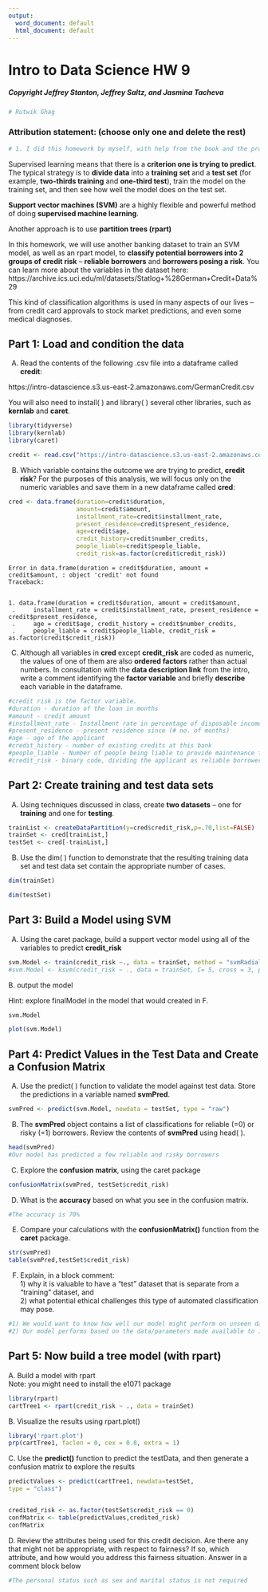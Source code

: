 ```yaml
---
output:
  word_document: default
  html_document: default
---
```

# Intro to Data Science HW 9
##### Copyright Jeffrey Stanton, Jeffrey Saltz, and Jasmina Tacheva


```r
# Rutwik Ghag
```

### Attribution statement: (choose only one and delete the rest)


```r
# 1. I did this homework by myself, with help from the book and the professor.
```

Supervised learning means that there is a **criterion one is trying to predict**. The typical strategy is to **divide data** into a **training set** and a **test set** (for example, **two-thirds training** and **one-third test**), train the model on the training set, and then see how well the model does on the test set. <br>

**Support vector machines (SVM)** are a highly flexible and powerful method of doing **supervised machine learning**.

Another approach is to use **partition trees (rpart)** 

In this homework, we will use another banking dataset to train an SVM model, as well as an rpart model, to **classify potential borrowers into 2 groups of credit risk** – **reliable borrowers** and **borrowers posing a risk**. You can learn more about the variables in the dataset here:<br> https://archive.ics.uci.edu/ml/datasets/Statlog+%28German+Credit+Data%29 <br>

This kind of classification algorithms is used in many aspects of our lives – from credit card approvals to stock market predictions, and even some medical diagnoses. <br>

## Part 1: Load and condition the data  

A.	Read the contents of the following .csv file into a dataframe called **credit**: <br>

https://intro-datascience.s3.us-east-2.amazonaws.com/GermanCredit.csv <br>

You will also need to install( ) and library( ) several other libraries, such as **kernlab** and **caret**.



```r
library(tidyverse)
library(kernlab)
library(caret)

credit <- read.csv("https://intro-datascience.s3.us-east-2.amazonaws.com/GermanCredit.csv")
```

B.	Which variable contains the outcome we are trying to predict, **credit risk**? For the purposes of this analysis, we will focus only on the numeric variables and save them in a new dataframe called **cred**:


```r
cred <- data.frame(duration=credit$duration, 
                   amount=credit$amount, 
                   installment_rate=credit$installment_rate, 
                   present_residence=credit$present_residence, 
                   age=credit$age, 
                   credit_history=credit$number_credits, 
                   people_liable=credit$people_liable, 
                   credit_risk=as.factor(credit$credit_risk))
```


    Error in data.frame(duration = credit$duration, amount = credit$amount, : object 'credit' not found
    Traceback:


    1. data.frame(duration = credit$duration, amount = credit$amount, 
     .     installment_rate = credit$installment_rate, present_residence = credit$present_residence, 
     .     age = credit$age, credit_history = credit$number_credits, 
     .     people_liable = credit$people_liable, credit_risk = as.factor(credit$credit_risk))


C.	Although all variables in **cred** except **credit_risk** are coded as numeric, the values of one of them are also **ordered factors** rather than actual numbers. In consultation with the **data description link** from the intro, write a comment identifying the **factor variable** and briefly **describe** each variable in the dataframe. 


```r
#credit risk is the factor variable.
#duration - duration of the loan in months
#amount - credit amount
#installment_rate - Installment rate in percentage of disposable income
#present_residence - present residence since (# no. of months)
#age - age of the applicant
#credit_history - number of existing credits at this bank
#people_liable - Number of people being liable to provide maintenance for
#credit_risk - binary code, dividing the applicant as reliable borrower or non-reliable borrower

```

## Part 2: Create training and test data sets

A.	Using techniques discussed in class, create **two datasets** – one for **training** and one for **testing**.


```r
trainList <- createDataPartition(y=cred$credit_risk,p=.70,list=FALSE)
trainSet <- cred[trainList,]
testSet <- cred[-trainList,]
```

B.	Use the dim( ) function to demonstrate that the resulting training data set and test data set contain the appropriate number of cases.


```r
dim(trainSet)
```
```r
dim(testSet)
```

## Part 3: Build a Model using SVM

A.	Using the caret package, build a support vector model using all of the variables to predict **credit_risk**


```r
svm.Model <- train(credit_risk ~., data = trainSet, method = "svmRadial", preProcess = c("center", "scale"), tuneLength = 10)
#svm.Model <- ksvm(credit_risk ~ ., data = trainSet, C= 5, cross = 3, prob.model = TRUE)
```

B. output the model

Hint: explore finalModel in the model that would created in F.


```r
svm.Model
```
```r
plot(svm.Model)
```

## Part 4: Predict Values in the Test Data and Create a Confusion Matrix

A.	Use the predict( ) function to validate the model against test data. Store the predictions in a variable named **svmPred**.


```r
svmPred <- predict(svm.Model, newdata = testSet, type = "raw")
```

B.	The **svmPred** object contains a list of classifications for reliable (=0) or risky (=1) borrowers. Review the contents of **svmPred** using head( ).


```r
head(svmPred)
#Our model has predicted a few reliable and risky borrowers
```

C.	Explore the **confusion matrix**, using the caret package


```r
confusionMatrix(svmPred, testSet$credit_risk)
```

D.	What is the **accuracy** based on what you see in the confusion matrix. 


```r
#The accuracy is 70%
```

E.	Compare your calculations with the **confusionMatrix()** function from the **caret** package.


```r
str(svmPred)
table(svmPred,testSet$credit_risk)
```

F.	Explain, in a block comment:<br> 1) why it is valuable to have a “test” dataset that is separate from a “training” dataset, and <br>2) what potential ethical challenges this type of automated classification may pose. 


```r
#1) We would want to know how well our model might perform on unseen data, hence we divide our datasets to see how well our model performs i.e is it generalizing things well or overfitting it
#2) Our model performs based on the data/parameters made available to it, so we can see bias , unfair discrimination and lack of transparency at times with regards to how the model comes with conclusions.
```

## Part 5: Now build a tree model (with rpart)

A. Build a model with rpart
<br>
Note: you might need to install the e1071 package


```r
library(rpart)
cartTree1 <- rpart(credit_risk ~ ., data = trainSet)
```

B. Visualize the results using  rpart.plot()


```r
library('rpart.plot')
prp(cartTree1, faclen = 0, cex = 0.8, extra = 1)
```

C. Use the **predict()** function to predict the testData, and then generate a confusion matrix to explore the results


```r
predictValues <- predict(cartTree1, newdata=testSet, 
type = "class")


credited_risk <- as.factor(testSet$credit_risk == 0)
confMatrix <- table(predictValues,credited_risk)
confMatrix
```

D. Review the attributes being used for this credit decision. Are there any that might not be appropriate, with respect to fairness? If so, which attribute, and how would you address this fairness situation. Answer in a comment block below


```r
#The personal status such as sex and marital status is not required
```
